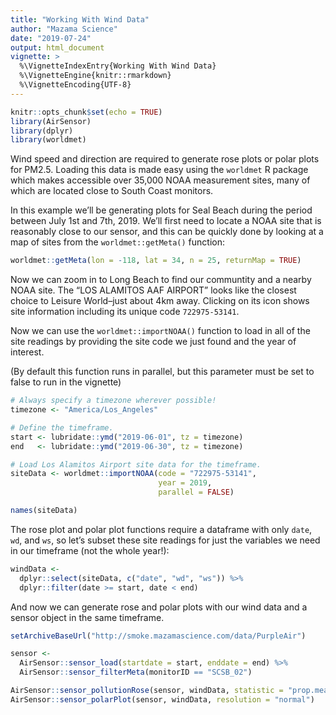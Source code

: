 ```yaml
---
title: "Working With Wind Data"
author: "Mazama Science"
date: "2019-07-24"
output: html_document
vignette: >
  %\VignetteIndexEntry{Working With Wind Data}
  %\VignetteEngine{knitr::rmarkdown}
  %\VignetteEncoding{UTF-8}
---
```


```r
knitr::opts_chunk$set(echo = TRUE)
library(AirSensor)
library(dplyr)
library(worldmet)
```

Wind speed and direction are required to generate rose plots or polar plots for 
PM2.5. Loading this data is made easy using the `worldmet` R package which makes
accessible over 35,000 NOAA measurement sites, many of which are located close 
to South Coast monitors.

In this example we'll be generating plots for Seal Beach during the period 
between July 1st and 7th, 2019. We'll first need to locate a NOAA site that is 
reasonably close to our sensor, and this can be quickly done by looking at a map
of sites from the `worldmet::getMeta()` function:

```r
worldmet::getMeta(lon = -118, lat = 34, n = 25, returnMap = TRUE)
```

Now we can zoom in to Long Beach to find our communtity and a nearby NOAA site. 
The "LOS ALAMITOS AAF AIRPORT" looks like the closest choice to Leisure 
World--just about 4km away. Clicking on its icon shows site information 
including its unique code `722975-53141`.

Now we can use the `worldmet::importNOAA()` function to load in all of the site
readings by providing the site code we just found and the year of interest.

(By default this function runs in parallel, but this parameter must be set to 
false to run in the vignette)

```r
# Always specify a timezone wherever possible!
timezone <- "America/Los_Angeles"

# Define the timeframe.
start <- lubridate::ymd("2019-06-01", tz = timezone)
end   <- lubridate::ymd("2019-06-30", tz = timezone)

# Load Los Alamitos Airport site data for the timeframe.
siteData <- worldmet::importNOAA(code = "722975-53141",
                                 year = 2019,
                                 parallel = FALSE)

names(siteData)
```

The rose plot and polar plot functions require a dataframe with only `date`, 
`wd`, and `ws`, so let's subset these site readings for just the variables we 
need in our timeframe (not the whole year!):

```r
windData <- 
  dplyr::select(siteData, c("date", "wd", "ws")) %>% 
  dplyr::filter(date >= start, date < end)
```

And now we can generate rose and polar plots with our wind data and a sensor
object in the same timeframe.

```r
setArchiveBaseUrl("http://smoke.mazamascience.com/data/PurpleAir")

sensor <- 
  AirSensor::sensor_load(startdate = start, enddate = end) %>%
  AirSensor::sensor_filterMeta(monitorID == "SCSB_02")

AirSensor::sensor_pollutionRose(sensor, windData, statistic = "prop.mean")
AirSensor::sensor_polarPlot(sensor, windData, resolution = "normal")
```